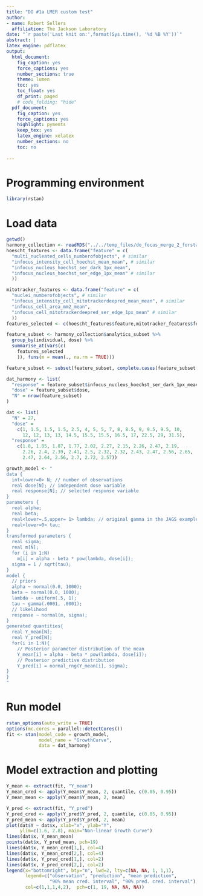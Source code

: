 ```yaml
---
title: "DO #1a LMER custom test"
author:
- name: Robert Sellers
  affiliation: The Jackson Laboratory
date: "`r paste('Last knit on:',format(Sys.time(), '%d %B %Y'))`"
abstract: |
latex_engine: pdflatex
output:
  html_document:
    fig_caption: yes
    force_captions: yes
    number_sections: true
    theme: lumen
    toc: yes
    toc_float: yes
    df_print: paged
    # code_folding: "hide"
  pdf_document:
    fig_caption: yes
    force_captions: yes
    highlight: pyments
    keep_tex: yes
    latex_engine: xelatex
    number_sections: no
    toc: no
    
---
```


# Programming environment

```r
library(rstan)
```

# Load data

```r
getwd()
harmony_collection <- readRDS("../../temp_files/do_focus_merge_2_forstan.RData")
hoescht_features <- data.frame("feature" = c(
  "multi_nucleated_cells_numberofobjects", # similar
  "infocus_intensity_cell_hoechst_mean_mean", # similar
  "infocus_nucleus_hoechst_ser_dark_1px_mean", 
  "infocus_nucleus_hoechst_ser_edge_1px_mean" # similar
  ))

mitotracker_features <- data.frame("feature" = c(
  "nuclei_numberofobjects", # similar
  "infocus_intensity_cell_mitotrackerdeepred_mean_mean", # similar
  "infocus_cell_area_mm2_mean",
  "infocus_cell_mitotrackerdeepred_ser_edge_1px_mean" # similar
  ))
features_selected <- c(hoescht_features$feature,mitotracker_features$feature)

```

```r
feature_subset <- harmony_collection$analytics_subset %>%
  group_by(individual, dose) %>%
  summarise_at(vars(c(
    features_selected
    )), funs(m = mean(., na.rm = TRUE)))

feature_subset <- subset(feature_subset, complete.cases(feature_subset[,c('infocus_nucleus_hoechst_ser_dark_1px_mean_m', 'dose', 'individual')]))

dat_harmony <- list(
  "response" = feature_subset$infocus_nucleus_hoechst_ser_dark_1px_mean_m,
  "dose" = feature_subset$dose,
  "N" = nrow(feature_subset)
) 
```

```r
dat <- list(
  "N" = 27,  
  "dose" =
    c(1, 1.5, 1.5, 1.5, 2.5, 4, 5, 5, 7, 8, 8.5, 9, 9.5, 9.5, 10, 
      12, 12, 13, 13, 14.5, 15.5, 15.5, 16.5, 17, 22.5, 29, 31.5),
  "response" =
    c(1.8, 1.85, 1.87, 1.77, 2.02, 2.27, 2.15, 2.26, 2.47, 2.19, 
      2.26, 2.4, 2.39, 2.41, 2.5, 2.32, 2.32, 2.43, 2.47, 2.56, 2.65, 
      2.47, 2.64, 2.56, 2.7, 2.72, 2.57))

```


```r
growth_model <- "
data {
  int<lower=0> N; // number of observations
  real dose[N]; // independent dose variable
  real response[N]; // selected response variable
} 
parameters {
  real alpha; 
  real beta;  
  real<lower=.5,upper= 1> lambda; // original gamma in the JAGS example  
  real<lower=0> tau; 
} 
transformed parameters {
  real sigma; 
  real m[N];
  for (i in 1:N) 
    m[i] = alpha - beta * pow(lambda, dose[i]);
  sigma = 1 / sqrt(tau); 
} 
model {
  // priors
  alpha ~ normal(0.0, 1000); 
  beta ~ normal(0.0, 1000); 
  lambda ~ uniform(.5, 1); 
  tau ~ gamma(.0001, .0001); 
  // likelihood
  response ~ normal(m, sigma);   
}
generated quantities{
  real Y_mean[N]; 
  real Y_pred[N]; 
  for(i in 1:N){
    // Posterior parameter distribution of the mean
    Y_mean[i] = alpha - beta * pow(lambda, dose[i]);
    // Posterior predictive distribution
    Y_pred[i] = normal_rng(Y_mean[i], sigma);   
}
}
"
```

# Run model

```r
rstan_options(auto_write = TRUE)
options(mc.cores = parallel::detectCores())
fit <- stan(model_code = growth_model, 
            model_name = "GrowthCurve", 
            data = dat_harmony)

```

# Model extraction and plotting

```r
Y_mean <- extract(fit, "Y_mean")
Y_mean_cred <- apply(Y_mean$Y_mean, 2, quantile, c(0.05, 0.95))
Y_mean_mean <- apply(Y_mean$Y_mean, 2, mean)

Y_pred <- extract(fit, "Y_pred")
Y_pred_cred <- apply(Y_pred$Y_pred, 2, quantile, c(0.05, 0.95))
Y_pred_mean <- apply(Y_pred$Y_pred, 2, mean)
plot(dat$Y ~ dat$x, xlab="x", ylab="Y", 
     ylim=c(1.6, 2.8), main="Non-linear Growth Curve")
lines(dat$x, Y_mean_mean)
points(dat$x, Y_pred_mean, pch=19)
lines(dat$x, Y_mean_cred[1,], col=4)
lines(dat$x, Y_mean_cred[2,], col=4)
lines(dat$x, Y_pred_cred[1,], col=2)
lines(dat$x, Y_pred_cred[2,], col=2)
legend(x="bottomright", bty="n", lwd=2, lty=c(NA, NA, 1, 1,1),
       legend=c("observation", "prediction", "mean prediction",
                "90% mean cred. interval", "90% pred. cred. interval"),
       col=c(1,1,1,4,2),  pch=c(1, 19, NA, NA, NA))
```
